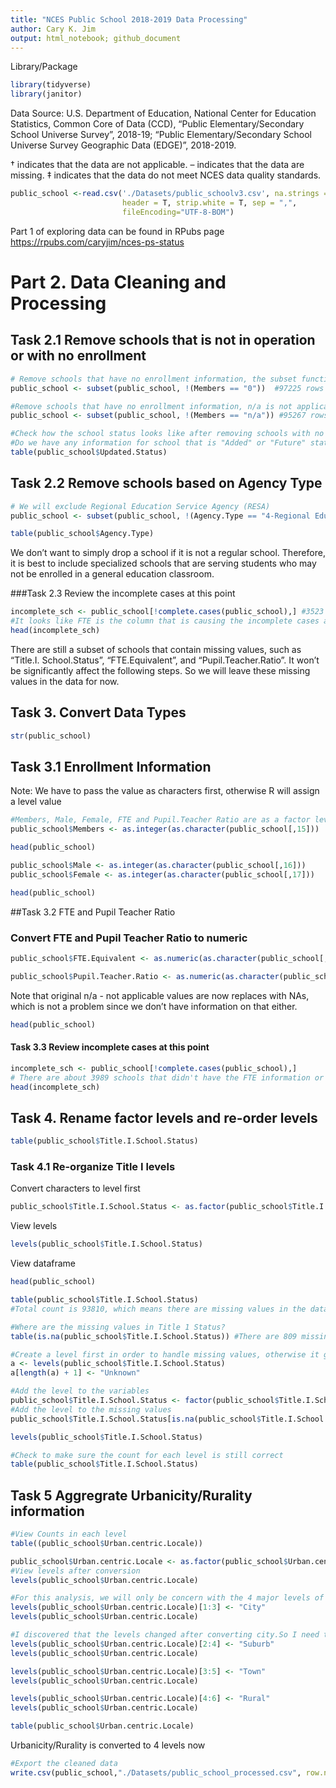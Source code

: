 ```yaml
---
title: "NCES Public School 2018-2019 Data Processing"
author: Cary K. Jim
output: html_notebook; github_document
---
```


Library/Package

```r
library(tidyverse)
library(janitor)
```

Data Source: U.S. Department of Education, National Center for Education Statistics, Common Core of Data (CCD), "Public Elementary/Secondary School Universe Survey", 2018-19; "Public Elementary/Secondary School Universe Survey Geographic Data (EDGE)", 2018-2019.

† indicates that the data are not applicable. -- indicates that the data are missing. ‡ indicates that the data do not meet NCES data quality standards.

```r
public_school <-read.csv('./Datasets/public_schoolv3.csv', na.strings = c("","-","‡"), 
                         header = T, strip.white = T, sep = ",",
                         fileEncoding="UTF-8-BOM")
```

Part 1 of exploring data can be found in RPubs page <https://rpubs.com/caryjim/nces-ps-status>

# Part 2. Data Cleaning and Processing

## Task 2.1 Remove schools that is not in operation or with no enrollment

```r
# Remove schools that have no enrollment information, the subset function will also drop rows with no values
public_school <- subset(public_school, !(Members == "0"))  #97225 rows
```

```r
#Remove schools that have no enrollment information, n/a is not applicable 
public_school <- subset(public_school, !(Members == "n/a")) #95267 rows
```

```r
#Check how the school status looks like after removing schools with no enrollment information
#Do we have any information for school that is "Added" or "Future" status? 
table(public_school$Updated.Status)
```

## Task 2.2 Remove schools based on Agency Type

```r
# We will exclude Regional Education Service Agency (RESA)
public_school <- subset(public_school, !(Agency.Type == "4-Regional Education Service Agency (RESA)")) #94619 rows
```

```r
table(public_school$Agency.Type)
```

We don't want to simply drop a school if it is not a regular school. Therefore, it is best to include specialized schools that are serving students who may not be enrolled in a general education classroom.

\#\#\#Task 2.3 Review the incomplete cases at this point

```r
incomplete_sch <- public_school[!complete.cases(public_school),] #3523 rows
#It looks like FTE is the column that is causing the incomplete cases at this time.
head(incomplete_sch)
```

There are still a subset of schools that contain missing values, such as "Title.I. School.Status", "FTE.Equivalent", and "Pupil.Teacher.Ratio". It won't be significantly affect the following steps. So we will leave these missing values in the data for now.

## Task 3. Convert Data Types

```r
str(public_school)
```

## Task 3.1 Enrollment Information

Note: We have to pass the value as characters first, otherwise R will assign a level value

```r
#Members, Male, Female, FTE and Pupil.Teacher Ratio are as a factor level due to the symbol used in the original data 
public_school$Members <- as.integer(as.character(public_school[,15]))
```

```r
head(public_school)
```

```r
public_school$Male <- as.integer(as.character(public_school[,16]))
public_school$Female <- as.integer(as.character(public_school[,17]))
```

```r
head(public_school)
```

\#\#Task 3.2 FTE and Pupil Teacher Ratio

### Convert FTE and Pupil Teacher Ratio to numeric

```r
public_school$FTE.Equivalent <- as.numeric(as.character(public_school[,18]))
```

```r
public_school$Pupil.Teacher.Ratio <- as.numeric(as.character(public_school[,19]))
```

Note that original n/a - not applicable values are now replaces with NAs, which is not a problem since we don't have information on that either.

```r
head(public_school)
```

#### Task 3.3 Review incomplete cases at this point

```r
incomplete_sch <- public_school[!complete.cases(public_school),]
# There are about 3989 schools that didn't have the FTE information or Pupil to Teacher Ratio. However those are not necessary needed in the next step. We can move forward this this dataframe.
head(incomplete_sch)
```

## Task 4. Rename factor levels and re-order levels

```r
table(public_school$Title.I.School.Status)
```

### Task 4.1 Re-organize Title I levels

Convert characters to level first

```r
public_school$Title.I.School.Status <- as.factor(public_school$Title.I.School.Status)
```

View levels

```r
levels(public_school$Title.I.School.Status)
```

View dataframe

```r
head(public_school)
```

```r
table(public_school$Title.I.School.Status) 
#Total count is 93810, which means there are missing values in the dataset 
```

```r
#Where are the missing values in Title 1 Status?
table(is.na(public_school$Title.I.School.Status)) #There are 809 missing value in Title 1 
```

```r
#Create a level first in order to handle missing values, otherwise it gives an error
a <- levels(public_school$Title.I.School.Status)
a[length(a) + 1] <- "Unknown"
```

```r
#Add the level to the variables
public_school$Title.I.School.Status <- factor(public_school$Title.I.School.Status, levels = a)
#Add the level to the missing values 
public_school$Title.I.School.Status[is.na(public_school$Title.I.School.Status)] <- "Unknown" 
```

```r
levels(public_school$Title.I.School.Status)
```

```r
#Check to make sure the count for each level is still correct 
table(public_school$Title.I.School.Status)
```

## Task 5 Aggregrate Urbanicity/Rurality information 

```r
#View Counts in each level 
table((public_school$Urban.centric.Locale))
```


```r
public_school$Urban.centric.Locale <- as.factor(public_school$Urban.centric.Locale)
#View levels after conversion
levels(public_school$Urban.centric.Locale)
```

```r
#For this analysis, we will only be concern with the 4 major levels of locale 
levels(public_school$Urban.centric.Locale)[1:3] <- "City"
levels(public_school$Urban.centric.Locale)
```

```r
#I discovered that the levels changed after converting city.So I need to adjust the index
levels(public_school$Urban.centric.Locale)[2:4] <- "Suburb"
levels(public_school$Urban.centric.Locale)
```


```r
levels(public_school$Urban.centric.Locale)[3:5] <- "Town"
levels(public_school$Urban.centric.Locale)
```

```r
levels(public_school$Urban.centric.Locale)[4:6] <- "Rural"
levels(public_school$Urban.centric.Locale)
```

```r
table(public_school$Urban.centric.Locale)
```
Urbanicity/Rurality is converted to 4 levels now 

```r
#Export the cleaned data 
write.csv(public_school,"./Datasets/public_school_processed.csv", row.names = F)
```
